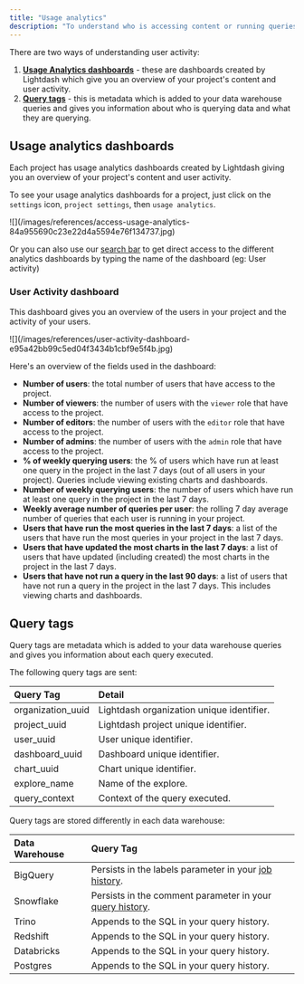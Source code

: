 ```yaml
---
title: "Usage analytics"
description: "To understand who is accessing content or running queries in your Lightdash projects, we've built usage analytics to help you track this."
---
```


There are two ways of understanding user activity:

1. [**Usage Analytics dashboards**](#usage-analytics-dashboards) - these are dashboards created by Lightdash which give you an overview of your project's content and user activity.
2. [**Query tags**](#query-tags) - this is metadata which is added to your data warehouse queries and gives you information about who is querying data and what they are querying.

## Usage analytics dashboards

Each project has usage analytics dashboards created by Lightdash giving you an overview of your project's content and user activity.

To see your usage analytics dashboards for a project, just click on the `settings` icon, `project settings`, then `usage analytics`.

<Frame>
  ![](/images/references/access-usage-analytics-84a955690c23e22d4a5594e76f134737.jpg)
</Frame>

Or you can also use our [search bar](/get-started/exploring-data/exploring-your-content#using-the-search-bar) to get direct access to the different analytics dashboards by typing the name of the dashboard (eg: User activity)

### User Activity dashboard

This dashboard gives you an overview of the users in your project and the activity of your users.

<Frame>
  ![](/images/references/user-activity-dashboard-e95a42bb99c5ed04f3434b1cbf9e5f4b.jpg)
</Frame>

Here's an overview of the fields used in the dashboard:

- **Number of users**: the total number of users that have access to the project.
- **Number of viewers**: the number of users with the `viewer` role that have access to the project.
- **Number of editors**: the number of users with the `editor` role that have access to the project.
- **Number of admins**: the number of users with the `admin` role that have access to the project.
- **% of weekly querying users**: the % of users which have run at least one query in the project in the last 7 days (out of all users in your project). Queries include viewing existing charts and dashboards.
- **Number of weekly querying users**: the number of users which have run at least one query in the project in the last 7 days.
- **Weekly average number of queries per user**: the rolling 7 day average number of queries that each user is running in your project.
- **Users that have run the most queries in the last 7 days**: a list of the users that have run the most queries in your project in the last 7 days.
- **Users that have updated the most charts in the last 7 days**: a list of users that have updated (including created) the most charts in the project in the last 7 days.
- **Users that have not run a query in the last 90 days**: a list of users that have not run a query in the project in the last 7 days. This includes viewing charts and dashboards.

## Query tags

Query tags are metadata which is added to your data warehouse queries and gives you information about each query executed.

The following query tags are sent: 

| Query Tag         | Detail                                    |
| :---------------- | :---------------------------------------- |
| organization_uuid | Lightdash organization unique identifier. |
| project_uuid      | Lightdash project unique identifier.      |
| user_uuid         | User unique identifier.                   |
| dashboard_uuid    | Dashboard unique identifier.              |
| chart_uuid        | Chart unique identifier.                  |
| explore_name      | Name of the explore.                      |
| query_context     | Context of the query executed.            |

Query tags are stored differently in each data warehouse:

| Data Warehouse | Query Tag                                                                                                                                         |
| :------------- | :------------------------------------------------------------------------------------------------------------------------------------------------ |
| BigQuery       | Persists in the labels parameter in your [job history](https://cloud.google.com/bigquery/docs/managing-jobs#view%5Fjob%5Fdetails%5F2).            |
| Snowflake      | Persists in the comment parameter in your [query history](https://docs.snowflake.com/en/user-guide/ui-history#viewing-query-details-and-results). |
| Trino          | Appends to the SQL in your query history.                                                                                                         |
| Redshift       | Appends to the SQL in your query history.                                                                                                         |
| Databricks     | Appends to the SQL in your query history.                                                                                                         |
| Postgres       | Appends to the SQL in your query history.                                                                                                         |